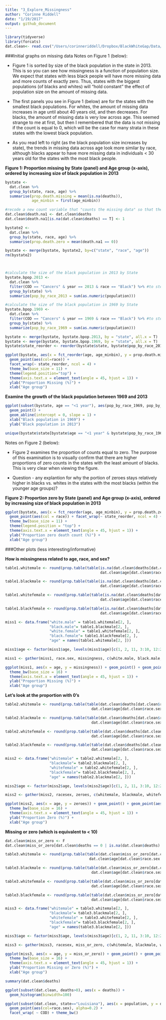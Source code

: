 ```yaml
---
title: "3_Explore_Missingness"
author: "Corinne Riddell"
date: "1/19/2017"
output: github_document
---
```


```r
library(tidyverse)
library(forcats)
dat.clean<- read.csv("/Users/corinneriddell/Dropbox/BlackWhiteGap/Data/dat_clean.csv", header = T)
```

###Initial graphs on missing data
Notes on Figure 1 (below):

- Figure 1 is sorted by size of the black population in the state in 2013. This is so you can see how missingness is a function of population size. We expect that states with less black people will have more missing data and more counts of exactly zero. Thus, states with the biggest populations (of blacks and whites) will "hold constant" the effect of population size on the amount of missing data.

- The first panels you see in Figure 1 (below) are for the states with the smallest black populations. For whites, the amount of missing data increases in age until about 40 years old, and then decreases. For blacks, the amount of missing data is very low across age. This seemed strange to me at first, but then I remembered that the data is not missing if the count is equal to 0, which will be the case for many strata in these states with the lowest black population.

- As you read left to right (as the black population size increases by state), the trends in missing data across age look more similar by race, although blacks appear to have more missing data in individuals < 30 years old for the states with the most black people.

**Figure 1: Proportion missing by State (panel) and Age group (x-axis), ordered by increasing size of black population in 2013**
```r
bystate <- 
  dat.clean %>%
  group_by(state, race, age) %>%
  summarise(prop.death.missing = mean(is.na(deaths)),
            age_minbin = first(age_minbin))

#recode a new count variable that "counts the missing data" so that these rows are used when calculating the % of data == 0.
dat.clean$death.na1 <- dat.clean$deaths
dat.clean$death.na1[is.na(dat.clean$deaths) == T] <- 1

bystate2 <- 
  dat.clean %>%
  group_by(state, race, age) %>%
  summarise(prop.death.zero = mean(death.na1 == 0))

bystate <- merge(bystate, bystate2, by=c("state", "race", "age"))
rm(bystate2)



#calculate the size of the black population in 2013 by State
bystate.bpop.2013 <- 
  dat.clean %>%
  filter(COD == "Cancers" & year == 2013 & race == "Black") %>% #to stop repeats of the population size
  group_by(state) %>%
  summarize(pop_by_race_2013 = sum(as.numeric(population)))

#calculate the size of the black population in 1969 by State
bystate.bpop.1969 <- 
  dat.clean %>%
  filter(COD == "Cancers" & year == 1969 & race == "Black") %>% #to stop repeats of the population size
  group_by(state) %>%
  summarize(pop_by_race_1969 = sum(as.numeric(population)))

bystate <- merge(bystate, bystate.bpop.2013, by = "state", all.x = T)
bystate <- merge(bystate, bystate.bpop.1969, by = "state", all.x = T)
bystate$state_reorder <- reorder(bystate$state, bystate$pop_by_race_2013)

ggplot(bystate, aes(x = fct_reorder(age, age_minbin), y = prop.death.missing)) + 
  geom_point(aes(col=race)) + 
  facet_wrap(~ state_reorder, ncol = 4) +
  theme_bw(base_size = 11) +
  theme(legend.position="top") +
  theme(axis.text.x = element_text(angle = 45, hjust = 1)) +
  ylab("Proportion Missing (%)") +
  xlab("Age group")
```

**Examine the growth of the black population between 1969 and 2013**

```r
ggplot(subset(bystate, age == "<1 year"), aes(pop_by_race_1969, pop_by_race_2013)) + 
  geom_point() + 
  geom_abline(intercept = 0, slope = 1) + 
  xlab("Black population in 1969") + 
  ylab("Black population in 2013")

unique(bystate$state[bystate$age == "<1 year" & bystate$pop_by_race_1969 < 10000])
```


Notes on Figure 2 (below):

- Figure 2 examines the proportion of counts equal to zero. The purpose of this examination is to visually confirm that there are higher proportions of zero counts in the states with the least amount of blacks. This is very clear when viewing the figure.

- Question - any explantion for why the portion of zeroes stays relatively higher in blacks vs. whites in the states with the most blacks (within the younger age groups)?

**Figure 2: Proportion zero by State (panel) and Age group (x-axis), ordered by increasing size of black population in 2013**

```r
ggplot(bystate, aes(x = fct_reorder(age, age_minbin), y = prop.death.zero)) + 
  geom_point(aes(col = race)) + facet_wrap(~ state_reorder, ncol = 4) +
  theme_bw(base_size = 11) +
  theme(legend.position = "top") +
  theme(axis.text.x = element_text(angle = 45, hjust = 1)) +
  ylab("Proportion zero death count (%)") +
  xlab("Age group") 
```

###Other plots (less interesting/informative)

**How is missingness related to age, race, and sex?**

```r
table1.whitemale <- round(prop.table(table(is.na(dat.clean$deaths[dat.clean$race.sex == "White Male"]), 
                                           dat.clean$age[dat.clean$race.sex == "White Male"]),2)*100,2)

table1.blackmale <- round(prop.table(table(is.na(dat.clean$deaths[dat.clean$race.sex == "Black Male"]), 
                                           dat.clean$age[dat.clean$race.sex == "Black Male"]),2)*100,2)

table1.whitefemale <- round(prop.table(table(is.na(dat.clean$deaths[dat.clean$race.sex == "White Female"]), 
                                           dat.clean$age[dat.clean$race.sex == "White Female"]),2)*100,2)

table1.blackfemale <- round(prop.table(table(is.na(dat.clean$deaths[dat.clean$race.sex == "Black Female"]), 
                                           dat.clean$age[dat.clean$race.sex == "Black Female"]),2)*100,2)

miss1 <- data.frame("white.male" = table1.whitemale[2, ], 
                    "black.male"= table1.blackmale[2, ],
                    "white.female" = table1.whitefemale[2, ], 
                    "black.female"= table1.blackfemale[2, ],
                    "age" = names(table1.whitemale[2, ]))

miss1$age <- factor(miss1$age, levels(miss1$age)[c(1, 2, 11, 3:10, 12:20)])

miss1 <- gather(miss1, race.sex, missingness, c(white.male, black.male, white.female, black.female))

ggplot(miss1, aes(x = age, y = missingness)) + geom_point() + geom_point(aes(col=race.sex)) +
  theme_bw(base_size = 16) +
  theme(axis.text.x = element_text(angle = 45, hjust = 1)) +
  ylab("Proportion Missing (%)") +
  xlab("Age group")
```

**Let's look at the proportion with 0's**

```r
table2.whitemale <- round(prop.table(table(dat.clean$deaths[dat.clean$race.sex == "White Male"]==0, 
                                       dat.clean$age[dat.clean$race.sex == "White Male"]),2)*100,2)

table2.blackmale <- round(prop.table(table(dat.clean$deaths[dat.clean$race.sex == "Black Male"]==0, 
                                       dat.clean$age[dat.clean$race.sex == "Black Male"]),2)*100,2)

table2.whitefemale <- round(prop.table(table(dat.clean$deaths[dat.clean$race.sex == "White Female"]==0, 
                                       dat.clean$age[dat.clean$race.sex == "White Female"]),2)*100,2)

table2.blackfemale <- round(prop.table(table(dat.clean$deaths[dat.clean$race.sex == "Black Female"]==0, 
                                       dat.clean$age[dat.clean$race.sex == "Black Female"]),2)*100,2)

miss2 <- data.frame("whitemale" = table2.whitemale[2, ], 
                    "blackmale"= table2.blackmale[2, ],
                    "whitefemale" = table2.whitefemale[2, ], 
                    "blackfemale"= table2.blackfemale[2, ],
                    "age" = names(table2.blackmale[2, ]))

miss2$age <- factor(miss2$age, levels(miss2$age)[c(1, 2, 11, 3:10, 12:20)])

miss2 <- gather(miss2, racesex, zeroes, c(whitemale, blackmale, whitefemale, blackfemale))

ggplot(miss2, aes(x = age, y = zeroes)) + geom_point() + geom_point(aes(col=racesex)) +
  theme_bw(base_size = 16) +
  theme(axis.text.x = element_text(angle = 45, hjust = 1)) +
  ylab("Proportion Zero (%)") +
  xlab("Age group")
```

**Missing or zero (which is equivalent to < 10)**

```r
dat.clean$miss_or_zero <- F
dat.clean$miss_or_zero[dat.clean$deaths == 0 | is.na(dat.clean$deaths) == T] <- T

table3.whitemale <- round(prop.table(table(dat.clean$miss_or_zero[dat.clean$race.sex == "White Male"]==T, 
                                      dat.clean$age[dat.clean$race.sex == "White Male"]),2)*100,2)

table3.blackmale <- round(prop.table(table(dat.clean$miss_or_zero[dat.clean$race.sex == "Black Male"]==T, 
                                       dat.clean$age[dat.clean$race.sex == "Black Male"]),2)*100,2)

table3.whitefemale <- round(prop.table(table(dat.clean$miss_or_zero[dat.clean$race.sex == "White Female"]==T, 
                                       dat.clean$age[dat.clean$race.sex == "White Female"]),2)*100,2)

table3.blackfemale <- round(prop.table(table(dat.clean$miss_or_zero[dat.clean$race.sex == "Black Female"]==T, 
                                       dat.clean$age[dat.clean$race.sex == "Black Female"]),2)*100,2)

miss3 <- data.frame("whitemale" = table3.whitemale[2, ], 
                    "blackmale"= table3.blackmale[2, ],
                    "whitefemale" = table3.whitefemale[2, ], 
                    "blackfemale"= table3.blackfemale[2, ],
                    "age" = names(table3.blackmale[2, ]))

miss3$age <- factor(miss3$age, levels(miss3$age)[c(1, 2, 11, 3:10, 12:20)])

miss3 <- gather(miss3, racesex, miss_or_zero, c(whitemale, blackmale, whitefemale, blackfemale))

ggplot(miss3, aes(x = age, y = miss_or_zero)) + geom_point() + geom_point(aes(col=racesex)) +
  theme_bw(base_size = 16) +
  theme(axis.text.x = element_text(angle = 45, hjust = 1)) +
  ylab("Proportion Missing or Zero (%)") +
  xlab("Age group")
```

```r
summary(dat.clean$deaths)

ggplot(subset(dat.clean, deaths>0), aes(x = deaths)) + 
  geom_histogram(binwidth=100)

ggplot(subset(dat.clean, state=="Louisiana"), aes(x = population, y = deaths)) + 
  geom_point(aes(col=race.sex), alpha=0.2) +
  facet_wrap( ~ COD) + theme_bw()

```
